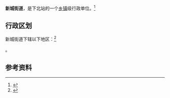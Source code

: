{{中国乡级行政区|65/29/23/003/000}}

'''新城街道'''，是{{PRC admin/fullname|65/29/23/003/000|3}}下北站的一个[[乡镇|乡镇]]级行政单位。<ref>{{PRC admin/ref sgc|{{PRC admin/parent|65/29/23/003/000}}}}</ref>

== 行政区划 ==

新城街道下辖以下地区：<ref>{{PRC admin/ref sgc|65/29/23/003/000}}</ref>

{{PRC admin/children|65/29/23/003/000}}。

== 参考资料 ==

{{reflist}}

{{行政区划小作品}}
{{PRC admin/navcat|65/29/23/003/000}}
